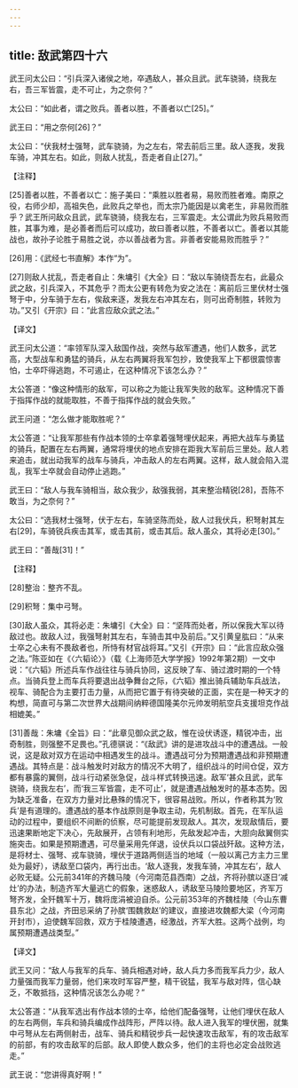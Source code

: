 ```yaml
---
---
---
```

title: 敌武第四十六
---




武王问太公曰：“引兵深入诸侯之地，卒遇敌人，甚众且武。武车骁骑，绕我左右，吾三军皆震，走不可止，为之奈何？”

太公曰：“如此者，谓之败兵。善者以胜，不善者以亡[25]。”

武王曰：“用之奈何[26]？”

太公曰：“伏我材士强弩，武车骁骑，为之左右，常去前后三里。敌人逐我，发我车骑，冲其左右。如此，则敌人扰乱，吾走者自止[27]。”

【注释】

[25]善者以胜，不善者以亡：施子美曰：“乘胜以胜者易，易败而胜者难。南原之役，右师少却，高祖失色，此败兵之举也，而太宗乃能因是以禽老生，非易败而胜乎？武王所问敌众且武，武车骁骑，绕我左右，三军震走。太公谓此为败兵易败而胜，其事为难，是必善者而后可以成功，故曰善者以胜，不善者以亡。善者以其能战也，故孙子论胜于易胜之说，亦以善战者为言。非善者安能易败而胜乎？”

[26]用：《武经七书直解》本作“为”。

[27]则敌人扰乱，吾走者自止：朱墉引《大全》曰：“敌以车骑绕吾左右，此最众武之敌，引兵深入，不其危乎？而太公更有转危为安之法在：离前后三里伏材士强弩于中，分车骑于左右，俟敌来逐，发我左右冲其左右，则可出奇制胜，转败为功。”又引《开宗》曰：“此言应敌众武之法。”

【译文】

武王问太公道：“率领军队深入敌国作战，突然与敌军遭遇，他们人数多，武艺高，大型战车和勇猛的骑兵，从左右两翼将我军包抄，致使我军上下都很震惊害怕，士卒吓得逃跑，不可遏止，在这种情况下该怎么办？”

太公答道：“像这种情形的敌军，可以称之为能让我军失败的敌军。这种情况下善于指挥作战的就能取胜，不善于指挥作战的就会失败。”

武王问道：“怎么做才能取胜呢？”

太公答道：“让我军那些有作战本领的士卒拿着强弩埋伏起来，再把大战车与勇猛的骑兵，配置在左右两翼，通常将埋伏的地点安排在距我大军前后三里处。敌人若来追击，就出动我军的战车与骑兵，冲击敌人的左右两翼。这样，敌人就会陷入混乱，我军士卒就会自动停止逃跑。”



武王曰：“敌人与我车骑相当，敌众我少，敌强我弱，其来整治精锐[28]，吾陈不敢当，为之奈何？”

太公曰：“选我材士强弩，伏于左右，车骑坚陈而处，敌人过我伏兵，积弩射其左右[29]，车骑锐兵疾击其军，或击其前，或击其后。敌人虽众，其将必走[30]。”

武王曰：“善哉[31]！”

【注释】

[28]整治：整齐不乱。

[29]积弩：集中弓弩。

[30]敌人虽众，其将必走：朱墉引《大全》曰：“坚阵而处者，所以保我大军以待敌过也。故敌人过，我强弩射其左右，车骑击其中及前后。”又引黄皇肱曰：“从来士卒之心未有不畏敌者也，所恃有材官战将耳。”又引《开宗》曰：“此言应敌众强之法。”陈亚如在《〈六韬论〉》（载《上海师范大学学报》1992年第2期）一文中说：“《六韬》所述兵车作战往往与骑兵协同，这反映了车、骑过渡时期的一个特点。当骑兵登上而车兵将要退出战争舞台之际，《六韬》推出骑兵辅助车兵战法，视车、骑配合为主要打击力量，从而把它置于有待突破的正面，实在是一种天才的构想，简直可与第二次世界大战期间纳粹德国隆美尔元帅发明航空兵支援坦克作战相媲美。”

[31]善哉：朱墉《全旨》曰：“此章见御众武之敌，惟在设伏诱逐，精锐冲击，出奇制胜，则强整不足畏也。”孔德骐说：“《敌武》讲的是进攻战斗中的遭遇战。一般说，这是敌对双方在运动中相遇发生的战斗。遭遇战可分为预期遭遇战和非预期遭遇战。其特点是：战斗触发时对敌方的情况不大明了，组织战斗的时间仓促，双方都有暴露的翼侧，战斗行动紧张急促，战斗样式转换迅速。敌军‘甚众且武，武车骁骑，绕我左右’，而‘我三军皆震，走不可止’，就是遭遇战触发时的基本态势。因为缺乏准备，在双方力量对比悬殊的情况下，很容易战败。所以，作者称其为‘败兵’是有道理的。遭遇战的基本作战原则是争取主动，先机制敌。首先，在军队运动的过程中，要组织不间断的侦察，尽可能提前发现敌人。其次，发现敌情后，要迅速果断地定下决心，先敌展开，占领有利地形，先敌发起冲击，大胆向敌翼侧实施突击。如果是预期遭遇，可尽量采用先佯退，设伏兵以口袋战歼敌。这种方法，是将材士、强弩、戎车骁骑，埋伏于道路两侧适当的地域（一般以离己方主力三里处为最好），诱敌至口袋内，再行出击。‘敌人逐我，发我车骑，冲其左右’，敌人必败无疑。公元前341年的齐魏马陵（今河南范县西南）之战，齐将孙膑以逐日‘减灶’的办法，制造齐军大量逃亡的假象，迷惑敌人，诱敌至马陵险要地区，齐军万弩齐发，全歼魏军十万，魏将庞涓被迫自杀。公元前353年的齐魏桂陵（今山东曹县东北）之战，齐田忌采纳了孙膑‘围魏救赵’的建议，直接进攻魏都大梁（今河南开封市），迫使魏军回救，双方于桂陵遭遇，经激战，齐军大胜。这两个战例，均属预期遭遇战类型。”

【译文】

武王又问：“敌人与我军的兵车、骑兵相遇对峙，敌人兵力多而我军兵力少，敌人力量强而我军力量弱，他们来攻时军容严整，精干锐猛，我军与敌对阵，信心缺乏，不敢抵挡，这种情况该怎么办呢？”

太公答道：“从我军选出有作战本领的士卒，给他们配备强弩，让他们埋伏在敌人的左右两侧，车兵和骑兵编成作战阵形，严阵以待。敌人进入我军的埋伏圈，就集中弓弩从左右两侧射击，战车、骑兵和精锐步兵一起快速攻击敌军，有的攻击敌军的前部，有的攻击敌军的后部。敌人即使人数众多，他们的主将也必定会战败逃走。”

武王说：“您讲得真好啊！”